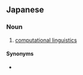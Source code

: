 ==Japanese==
{{ja-kanjitab|けい|さん|き|げん|ご|がく|yomi=o}}

===Noun===
{{ja-noun|けいさんき げんごがく}}

# {{lb|ja|computing|sort=けいさんきげんごがく}} [[computational linguistics]]

====Synonyms====
* {{ja-r|計算言語学|けいさん げんごがく}}
